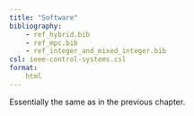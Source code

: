 ```yaml
---
title: "Software"
bibliography: 
    - ref_hybrid.bib
    - ref_mpc.bib
    - ref_integer_and_mixed_integer.bib
csl: ieee-control-systems.csl
format:
    html     
---
```


Essentially the same as in the previous chapter.